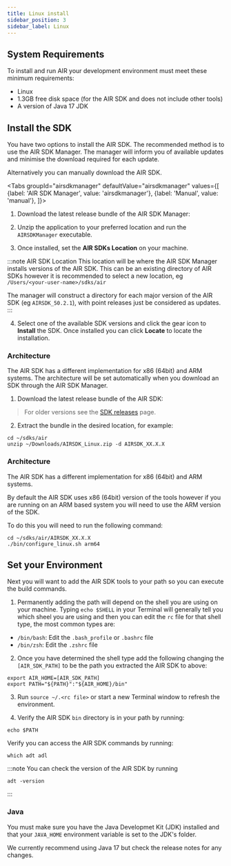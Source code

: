 ```yaml
---
title: Linux install
sidebar_position: 3
sidebar_label: Linux
---
```




## System Requirements

To install and run AIR your development environment must meet these minimum requirements:

- Linux
- 1.3GB free disk space (for the AIR SDK and does not include other tools)
- A version of Java 17 JDK


## Install the SDK 

You have two options to install the AIR SDK. The recommended method is to use the AIR SDK Manager. The manager will inform you of available updates and minimise the download required for each update.

Alternatively you can manually download the AIR SDK. 

<Tabs
  groupId="airsdkmanager"
  defaultValue="airsdkmanager"
  values={[
    {label: 'AIR SDK Manager', value: 'airsdkmanager'},
    {label: 'Manual', value: 'manual'},
  ]}>

<TabItem value="airsdkmanager" >


1. Download the latest release bundle of the AIR SDK Manager:

<AIRSDKManagerDownload platform="linux" />

2. Unzip the application to your preferred location and run the `AIRSDKManager` executable. 

3. Once installed, set the **AIR SDKs Location** on your machine. 

:::note AIR SDK Location
This location will be where the AIR SDK Manager installs versions of the AIR SDK. This can be an existing directory of AIR SDKs however it is recommended to select a new location, eg `/Users/<your-user-name>/sdks/air`

The manager will construct a directory for each major version of the AIR SDK (eg `AIRSDK_50.2.1`), with point releases just be considered as updates. 
:::

4. Select one of the available SDK versions and click the gear icon to **Install** the SDK. Once installed you can click **Locate** to locate the installation.

### Architecture

The AIR SDK has a different implementation for x86 (64bit) and ARM systems. The architecture will be set automatically when you download an SDK through the AIR SDK Manager.


</TabItem>
<TabItem value="manual" >

1. Download the latest release bundle of the AIR SDK:

<AIRSDKDownload platform="linux" />

> For older versions see the [SDK releases](https://airsdk.harman.com/release_notes) page.

2. Extract the bundle in the desired location, for example:

```shell
cd ~/sdks/air
unzip ~/Downloads/AIRSDK_Linux.zip -d AIRSDK_XX.X.X
```

### Architecture

The AIR SDK has a different implementation for x86 (64bit) and ARM systems.

By default the AIR SDK uses x86 (64bit) version of the tools however if you are running on an ARM based system you will need to use the ARM version of the SDK.

To do this you will need to run the following command:

```shell
cd ~/sdks/air/AIRSDK_XX.X.X
./bin/configure_linux.sh arm64
```


</TabItem>
</Tabs>


## Set your Environment

Next you will want to add the AIR SDK tools to your path so you can execute the build commands.

1. Permanently adding the path will depend on the shell you are using on your machine. Typing `echo $SHELL` in your Terminal will generally tell you which sheel you are using and then you can edit the `rc` file for that shell type, the most common types are:

- `/bin/bash`: Edit the `.bash_profile` or `.bashrc` file
- `/bin/zsh`: Edit the `.zshrc` file

2. Once you have determined the shell type add the following changing the `[AIR_SDK_PATH]` to be the path you extracted the AIR SDK to above:

```shell
export AIR_HOME=[AIR_SDK_PATH]
export PATH="${PATH}":"${AIR_HOME}/bin"
```

3. Run `source ~/.<rc file>` or start a new Terminal window to refresh the environment.

4. Verify the AIR SDK `bin` directory is in your path by running:

```shell
echo $PATH
```

Verify you can access the AIR SDK commands by running:

```shell
which adt adl
```

:::note
You can check the version of the AIR SDK by running

```shell
adt -version
```

:::


### Java

You must make sure you have the Java Developmet Kit (JDK) installed and that your `JAVA_HOME` environment variable is set to the JDK's folder. 

We currently recommend using Java 17 but check the release notes for any changes.


